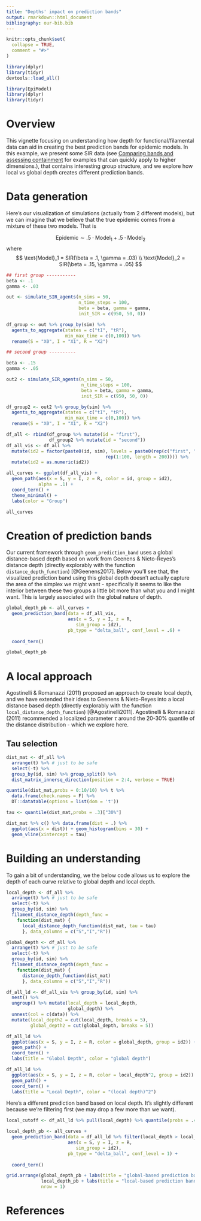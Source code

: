 ```yaml
---
title: "Depths' impact on prediction bands"
output: rmarkdown::html_document
bibliography: our-bib.bib
---
```


```r
knitr::opts_chunk$set(
  collapse = TRUE,
  comment = "#>"
)
```

```r
library(dplyr)
library(tidyr)
devtools::load_all()
```

```r
library(EpiModel)
library(dplyr)
library(tidyr)
```

# Overview

This vignette focusing on understanding how depth for functional/filamental data can aid in creating the best prediction bands for epidemic models. In this example, we present some SIR data (see [Comparing bands and assessing containment](https://skgallagher.github.io/EpiCompare/articles/comparing-bands-and-assessing-containment.html) for examples that can quickly apply to higher dimensions.), that contains interesting group structure, and we explore how local vs global depth creates different prediction bands.

# Data generation 

Here's our visualization of simulations (actually from 2 different models), but we can imagine that we believe that the true epidemic comes from a mixture of these two models. That is

$$
\text{Epidemic} \sim .5 \cdot \text{Model}_1 + .5 \cdot \text{Model}_2
$$
where 
$$
\text{Model}_1 = SIR(\beta = .1, \gamma = .03) \\
\text{Model}_2 = SIR(\beta = .15, \gamma = .05)
$$
```r
## first group -----------
beta <- .1
gamma <- .03

out <- simulate_SIR_agents(n_sims = 50,
                           n_time_steps = 100,
                           beta = beta, gamma = gamma,
                           init_SIR = c(950, 50, 0))

df_group <- out %>% group_by(sim) %>% 
  agents_to_aggregate(states = c("tI", "tR"),
                      min_max_time = c(0,100)) %>%
  rename(S = "X0", I = "X1", R = "X2") 

## second group ----------

beta <- .15
gamma <- .05

out2 <- simulate_SIR_agents(n_sims = 50,
                            n_time_steps = 100,
                            beta = beta, gamma = gamma,
                            init_SIR = c(950, 50, 0))

df_group2 <- out2 %>% group_by(sim) %>% 
  agents_to_aggregate(states = c("tI", "tR"),
                      min_max_time = c(0,100)) %>%
  rename(S = "X0", I = "X1", R = "X2") 

df_all <- rbind(df_group %>% mutate(id = "first"),
                df_group2 %>% mutate(id = "second"))
df_all_vis <- df_all %>% 
  mutate(id2 = factor(paste0(id, sim), levels = paste0(rep(c("first", "second"), each = 100),
                                     rep(1:100, length = 200)))) %>%
  mutate(id2 = as.numeric(id2)) 
```



```r
all_curves <- ggplot(df_all_vis) +
  geom_path(aes(x = S, y = I, z = R, color = id, group = id2),
            alpha = .1) + 
  coord_tern() +
  theme_minimal() +
  labs(color = "Group")

all_curves
```


# Creation of prediction bands

Our current framework through `geom_prediction_band` uses a global distance-based depth based on work from Geenens \& Nieto-Reyes's distance depth (directly explorably with the function `distance_depth_function`) [@Geenens2017]. Below you'll see that, the visualized prediction band using this global depth doesn't actually capture the area of the simplex we might want - specifically it seems to like the interior between these two groups a little bit more than what you and I might want. This is largely associated with the global nature of depth.

```r
global_depth_pb <- all_curves + 
  geom_prediction_band(data = df_all_vis,
                       aes(x = S, y = I, z = R, 
                          sim_group = id2),
                       pb_type = "delta_ball", conf_level = .6) +
  
  coord_tern()

global_depth_pb
```


# A local approach

Agostinelli \& Romanazzi (2011) proposed an approach to create local depth, and we have extended their ideas to Geenens \& Nieto-Reyes into a local distance based depth (directly explorably with the function `local_distance_depth_function`) [@Agostinelli2011]. Agostinelli \& Romanazzi (2011) recommended a localized parameter $\tau$ around the 20-30% quantile of the distance distribution - which we explore here.

## Tau selection

```r
dist_mat <- df_all %>%
  arrange(t) %>% # just to be safe
  select(-t) %>%
  group_by(id, sim) %>% group_split() %>%
  dist_matrix_innersq_direction(position = 2:4, verbose = TRUE)

quantile(dist_mat,probs = 0:10/10) %>% t %>%
  data.frame(check.names = F) %>%
  DT::datatable(options = list(dom = 't'))

tau <- quantile(dist_mat,probs = .3)["30%"]

dist_mat %>% c() %>% data.frame(dist = .) %>%
  ggplot(aes(x = dist)) + geom_histogram(bins = 30) +
  geom_vline(xintercept = tau)
```

# Building an understanding

To gain a bit of understanding, we the below code allows us to explore the depth of each curve relative to global depth and local depth.

```r
local_depth <- df_all %>%
  arrange(t) %>% # just to be safe
  select(-t) %>%
  group_by(id, sim) %>%
  filament_distance_depth(depth_func = 
    function(dist_mat) {
      local_distance_depth_function(dist_mat, tau = tau)
      }, data_columns = c("S","I","R"))

global_depth <- df_all %>%
  arrange(t) %>% # just to be safe
  select(-t) %>%
  group_by(id, sim) %>%
  filament_distance_depth(depth_func = 
    function(dist_mat) {
      distance_depth_function(dist_mat)
      }, data_columns = c("S","I","R"))

df_all_ld <- df_all_vis %>% group_by(id, sim) %>%
  nest() %>% 
  ungroup() %>% mutate(local_depth = local_depth,
                       global_depth) %>%
  unnest(col = c(data)) %>%
  mutate(local_depth2 = cut(local_depth, breaks = 5),
         global_depth2 = cut(global_depth, breaks = 5)) 
```

```r
df_all_ld %>% 
  ggplot(aes(x = S, y = I, z = R, color = global_depth, group = id2)) +
  geom_path() +
  coord_tern() +
  labs(title = "Global Depth", color = "global depth")
```

```r
df_all_ld %>% 
  ggplot(aes(x = S, y = I, z = R, color = local_depth^2, group = id2)) +
  geom_path() +
  coord_tern() +
  labs(title = "Local Depth", color = "(local depth)^2") 
```

Here's a different prediction band based on local depth. It's slightly different
because we're filtering first (we may drop a few more than we want).

```r

local_cutoff <- df_all_ld %>% pull(local_depth) %>% quantile(probs = .4)

local_depth_pb <- all_curves + 
  geom_prediction_band(data = df_all_ld %>% filter(local_depth > local_cutoff),
                       aes(x = S, y = I, z = R, 
                          sim_group = id2),
                       pb_type = "delta_ball", conf_level = 1) +
  
  coord_tern()

grid.arrange(global_depth_pb + labs(title = "global-based prediction band"),
             local_depth_pb + labs(title = "local-based prediction band"),
             nrow = 1)
```


# References